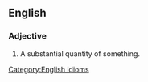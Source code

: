 ==English==

===Adjective===
{{head|en|adjective|head=[[smart]] [[chance]]}}

# A substantial quantity of something.

[[Category:English idioms]]